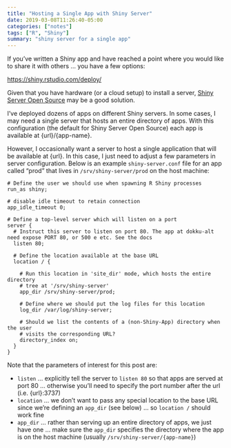 ```yaml
---
title: "Hosting a Single App with Shiny Server"
date: 2019-03-08T11:26:40-05:00
categories: ["notes"]
tags: ["R", "Shiny"]
summary: "shiny server for a single app"
---
```


If you've written a Shiny app and have reached a point where you would like to share it with others ... you have a few options:

<https://shiny.rstudio.com/deploy/>

Given that you have hardware (or a cloud setup) to install a server, [Shiny Server Open Source](https://www.rstudio.com/products/shiny/download-server/) may be a good solution.

I've deployed dozens of apps on different Shiny servers. In some cases, I may need a single server that hosts an entire directory of apps. With this configuration (the default for Shiny Server Open Source) each app is available at {url}/{app-name}. 

However, I occasionally want a server to host a single application that will be available at {url}. In this case, I just need to adjust a few parameters in server configuration. Below is an example `shiny-server.conf` file for an app called "prod" that lives in `/srv/shiny-server/prod` on the host machine:

```
# Define the user we should use when spawning R Shiny processes
run_as shiny;

# disable idle timeout to retain connection
app_idle_timeout 0;

# Define a top-level server which will listen on a port
server {
  # Instruct this server to listen on port 80. The app at dokku-alt need expose PORT 80, or 500 e etc. See the docs
  listen 80;

  # Define the location available at the base URL
  location / {

    # Run this location in 'site_dir' mode, which hosts the entire directory
    # tree at '/srv/shiny-server'
    app_dir /srv/shiny-server/prod;
    
    # Define where we should put the log files for this location
    log_dir /var/log/shiny-server;
    
    # Should we list the contents of a (non-Shiny-App) directory when the user 
    # visits the corresponding URL?
    directory_index on;
  }
}
```

Note that the parameters of interest for this post are:

- `listen` ... explicitly tell the server to `listen 80` so that apps are served at port 80 ... otherwise you'll need to specify the port number after the url (i.e. {url}:3737)
- `location` ... we don't want to pass any special location to the base URL since we're defining an `app_dir` (see below) ... so `location /` should work fine
- `app_dir` ... rather than serving up an entire directory of apps, we just have one ... make sure the `app_dir` specifies the directory where the app is on the host machine (usually `/srv/shiny-server/{app-name}`)

